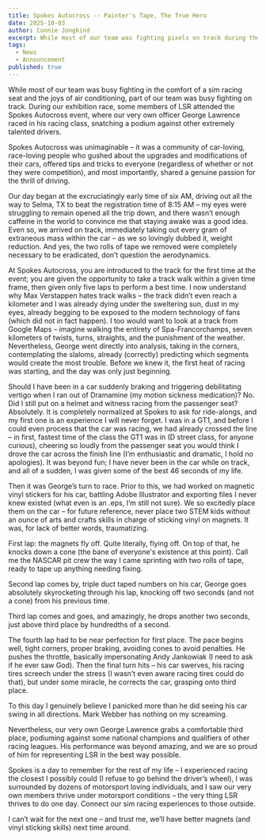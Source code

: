 ```yaml
---
title: Spokes Autocross -- Painter's Tape, The True Hero
date: 2025-10-03
author: Connie Jongkind
excerpt: While most of our team was fighting pixels on track during the Red Bull exhibition race, some members of LSR were busy physically tackling on-track corners. From magnets refusing to do their job to cones become my mortal enemy, Spokes Autocross was a day to remember and one we are so fortunate to have been attending.
tags:
  - News
  - Announcement
published: true
---
```

While most of our team was busy fighting in the comfort of a sim racing seat and the joys of air conditioning, part of our team was busy fighting on track. During our exhibition race, some members of LSR attended the Spokes Autocross event, where our very own officer George Lawrence raced in his racing class, snatching a podium against other extremely talented drivers. 

  

Spokes Autocross was unimaginable – it was a community of car-loving, race-loving people who gushed about the upgrades and modifications of their cars, offered tips and tricks to everyone (regardless of whether or not they were competition), and most importantly, shared a genuine passion for the thrill of driving. 

  

Our day began at the excruciatingly early time of six AM, driving out all the way to Selma, TX to beat the registration time of 8:15 AM – my eyes were struggling to remain opened all the trip down, and there wasn’t enough caffeine in the world to convince me that staying awake was a good idea. Even so, we arrived on track, immediately taking out every gram of extraneous mass within the car – as we so lovingly dubbed it, weight reduction. And yes, the two rolls of tape we removed were completely necessary to be eradicated, don’t question the aerodynamics. 

  

At Spokes Autocross, you are introduced to the track for the first time at the event; you are given the opportunity to take a track walk within a given time frame, then given only five laps to perform a best time. I now understand why Max Verstappen hates track walks – the track didn’t even reach a kilometer and I was already dying under the sweltering sun, dust in my eyes, already begging to be exposed to the modern technology of fans (which did not in fact happen). I too would want to look at a track from Google Maps – imagine walking the entirety of Spa-Francorchamps, seven kilometers of twists, turns, straights, and the punishment of the weather. Nevertheless, George went directly into analysis, taking in the corners, contemplating the slaloms, already (correctly) predicting which segments would create the most trouble. Before we knew it, the first heat of racing was starting, and the day was only just beginning.

  

Should I have been in a car suddenly braking and triggering debilitating vertigo when I ran out of Dramamine (my motion sickness medication)? No. Did I still put on a helmet and witness racing from the passenger seat? Absolutely. It is completely normalized at Spokes to ask for ride-alongs, and my first one is an experience I will never forget. I was in a GT1, and before I could even process that the car was racing, we had already crossed the line – in first, fastest time of the class the GT1 was in (D street class, for anyone curious), cheering so loudly from the passenger seat you would think I drove the car across the finish line (I’m enthusiastic and dramatic, I hold no apologies). It was beyond fun; I have never been in the car while on track, and all of a sudden, I was given some of the best 46 seconds of my life. 

  

Then it was George’s turn to race. Prior to this, we had worked on magnetic vinyl stickers for his car, battling Adobe Illustrator and exporting files I never knew existed (what even is an .eps, I’m still not sure). We so excitedly place them on the car – for future reference, never place two STEM kids without an ounce of arts and crafts skills in charge of sticking vinyl on magnets. It was, for lack of better words, traumatizing.

  

First lap: the magnets fly off. Quite literally, flying off. On top of that, he knocks down a cone (the bane of everyone's existence at this point). Call me the NASCAR pit crew the way I came sprinting with two rolls of tape, ready to tape up anything needing fixing. 

  

Second lap comes by, triple duct taped numbers on his car, George goes absolutely skyrocketing through his lap, knocking off two seconds (and not a cone) from his previous time. 

  

Third lap comes and goes, and amazingly, he drops another two seconds, just above third place by hundredths of a second. 

  

The fourth lap had to be near perfection for first place. The pace begins well, tight corners, proper braking, avoiding cones to avoid penalties. He pushes the throttle, basically impersonating Andy Jankowiak (I need to ask if he ever saw God). Then the final turn hits – his car swerves, his racing tires screech under the stress (I wasn’t even aware racing tires could do that), but under some miracle, he corrects the car, grasping onto third place. 

  

To this day I genuinely believe I panicked more than he did seeing his car swing in all directions. Mark Webber has nothing on my screaming.

  

Nevertheless, our very own George Lawrence grabs a comfortable third place, podiuming against some national champions and qualifiers of other racing leagues. His performance was beyond amazing, and we are so proud of him for representing LSR in the best way possible.

  

Spokes is a day to remember for the rest of my life – I experienced racing the closest I possibly could (I refuse to go behind the driver’s wheel), I was surrounded by dozens of motorsport loving individuals, and I saw our very own members thrive under motorsport conditions – the very thing LSR thrives to do one day. Connect our sim racing experiences to those outside.

  

I can’t wait for the next one – and trust me, we’ll have better magnets (and vinyl sticking skills)  next time around.

